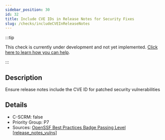 ```yaml
---
sidebar_position: 30
id: 32
title: Include CVE IDs in Release Notes for Security Fixes
slug: /checks/includeCVEInReleaseNotes
---
```


<!-- BANNER:START -->
:::tip

This check is currently under development and not yet implemented. [Click here to learn how you can help](/contribute).

:::
<!-- BANNER:END -->

<!-- DESCRIPTION:START -->
## Description
Ensure release notes include the CVE ID for patched security vulnerabilities
<!-- DESCRIPTION:END -->

<!-- DETAILS:START -->
## Details
- C-SCRM: false
- Priority Group: P7
- Sources: [OpenSSF Best Practices Badge Passing Level [release_notes_vulns]](https://www.bestpractices.dev/en/criteria?details=true&rationale=true#0.release_notes_vulns)

<!-- DETAILS:END -->
